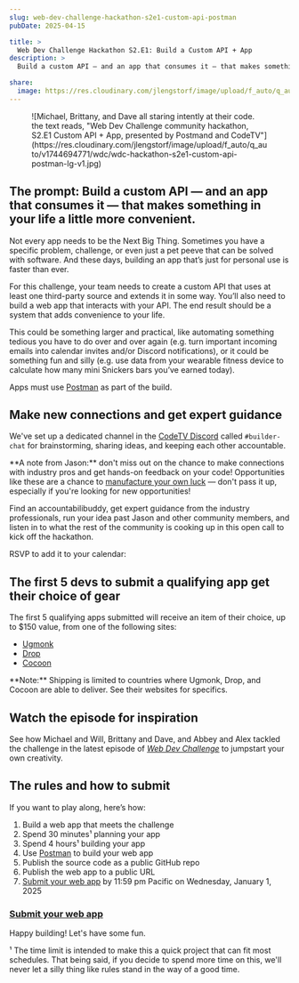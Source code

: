 ```yaml
---
slug: web-dev-challenge-hackathon-s2e1-custom-api-postman
pubDate: 2025-04-15

title: >
  Web Dev Challenge Hackathon S2.E1: Build a Custom API + App
description: >
  Build a custom API — and an app that consumes it — that makes something in your life a little more convenient.

share:
  image: https://res.cloudinary.com/jlengstorf/image/upload/f_auto/q_auto/v1744694771/wdc/wdc-hackathon-s2e1-custom-api-postman-lg-v1.jpg
---
```



<Figure credit="Jason Hill" creditLink="https://jasonhillphoto.com/" creditType="Photos">
  ![Michael, Brittany, and Dave all staring intently at their code. the text reads, "Web Dev Challenge community hackathon, S2.E1 Custom API + App, presented by Postmand and CodeTV"](https://res.cloudinary.com/jlengstorf/image/upload/f_auto/q_auto/v1744694771/wdc/wdc-hackathon-s2e1-custom-api-postman-lg-v1.jpg)
</Figure>


## The prompt: Build a custom API — and an app that consumes it — that makes something in your life a little more convenient.

Not every app needs to be the Next Big Thing. Sometimes you have a specific problem, challenge, or even just a pet peeve that can be solved with software. And these days, building an app that’s just for personal use is faster than ever.

For this challenge, your team needs to create a custom API that uses at least one third-party source and extends it in some way. You’ll also need to build a web app that interacts with your API. The end result should be a system that adds convenience to your life.

This could be something larger and practical, like automating something tedious you have to do over and over again (e.g. turn important incoming emails into calendar invites and/or Discord notifications), or it could be something fun and silly (e.g. use data from your wearable fitness device to calculate how many mini Snickers bars you’ve earned today).

Apps must use [Postman][sponsor] as part of the build. 

## Make new connections and get expert guidance

We've set up a dedicated channel in the [CodeTV Discord](https://codetv.link/discord) called `#builder-chat` for brainstorming, sharing ideas, and keeping each other accountable.

<Aside variant="heart">
  **A note from Jason:** don't miss out on the chance to make connections with industry pros and get hands-on feedback on your code! Opportunities like these are a chance to <a href="https://codetv.link/manufacture-luck">manufacture your own luck</a> — don't pass it up, especially if you're looking for new opportunities!
</Aside>

Find an accountabilibuddy, get expert guidance from the industry professionals, run your idea past Jason and other community members, and listen in to what the rest of the community is cooking up in this open call to kick off the hackathon.

RSVP to add it to your calendar:

<Figure>
  <div class="addevent-event-embed" data-event="NH25496525" data-box-style="1" data-height="auto" data-share="no"></div><script type="text/javascript" src="https://cdn.addevent.com/libs/evt/event.embed.v1.js"></script>
</Figure>

## The first 5 devs to submit a qualifying app get their choice of gear

The first 5 qualifying apps submitted will receive an item of their choice, up to $150 value, from one of the following sites:

- [Ugmonk](https://ugmonk.com/)
- [Drop](https://drop.com/home)
- [Cocoon](https://www.cocooninnovations.com/)

<Aside>
  **Note:** Shipping is limited to countries where Ugmonk, Drop, and Cocoon are able to deliver. See their websites for specifics.
</Aside>

## Watch the episode for inspiration

See how Michael and Will, Brittany and Dave, and Abbey and Alex tackled the challenge in the latest episode of [_Web Dev Challenge_](https://codetv.link/wdc/s2e1) to jumpstart your own creativity.

<YouTube id="X2sEoZG8EIw" />

## The rules and how to submit

If you want to play along, here’s how:

1. Build a web app that meets the challenge
2. Spend 30 minutes¹ planning your app
3. Spend 4 hours¹ building your app
4. Use [Postman][sponsor] to build your web app
5. Publish the source code as a public GitHub repo
6. Publish the web app to a public URL
7. [Submit your web app][submit] by 11:59 pm Pacific on Wednesday, January 1, 2025

### [Submit your web app][submit]

Happy building! Let's have some fun. <Heart />

<Aside variant="heart">
  ¹ The time limit is intended to make this a quick project that can fit most schedules. That being said, if you decide to spend more time on this, we'll never let a silly thing like rules stand in the way of a good time.
</Aside>

[sponsor]: https://codetv.link/postman
[submit]: https://codetv.link/wdc-hackathon-s2e1-submit
[newsletter]: https://codetv.dev/newsletter
